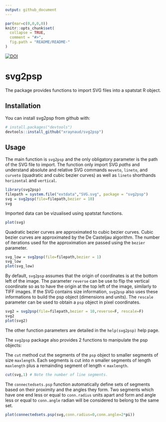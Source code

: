 ```yaml
---
output: github_document
---
```


```r
par(mar=c(0,0,0,0))
knitr::opts_chunk$set(
  collapse = TRUE,
  comment = "#>",
  fig.path = "README/README-"
)
```

[![DOI](https://zenodo.org/badge/119565008.svg)](https://zenodo.org/badge/latestdoi/119565008)

# svg2psp

The package \code{svg2psp} provides functions to import SVG files into a \code{psp} spatstat R object. 


## Installation

You can install svg2psp from github with:

```r
# install.packages("devtools")
devtools::install_github("xraynaud/svg2psp")
```

## Usage

The main function is `svg2psp` and the only obligatory parameter is the path of the SVG file to import. The function only import SVG _paths_ and understand absolute and relative SVG commands `moveto`, `lineto`, and `curveto` (quadratic and cubic bezier curves) as well as `lineto` shorthands `horizontal` and `vertical`.

```r
library(svg2psp)
filepath = system.file("extdata","SVG.svg", package = "svg2psp")
svg = svg2psp(file=filepath,bezier = 10)
svg

```

Imported data can be vizualised using spatstat functions.

```r
plot(svg)
```

Quadratic bezier curves are approximated to cubic bezier curves. Cubic bezier curves are approximated by the De Casteljau algorithm. The number of iterations used for the approximation are passed using the `bezier` parameter. 

```r
svg_low = svg2psp(file=filepath,bezier = 1)
svg_low
plot(svg_low)
```

By default, `svg2psp` assumes that the origin of coordinates is at the bottom left of the image. The parameter `reverse` can be use to flip the vertical coordinate so as to have the origin at the top left of the image, similarly to TIFF images.
If the SVG contains size information, `svg2psp` also uses these informations to build the psp object (dimensions and units). The `rescale` parameter can be used to obtain a `psp` object in pixel coordinates. 

```r
svg2 = svg2psp(file=filepath,bezier = 10,reverse=F, rescale=F)
svg2
plot(svg2)
```

The other function parameters are detailed in the `help(svg2psp)` help page.

The `svg2psp` package also provides 2 functions to manipulate the psp objects:

The `cut` method cut the segments of the `psp` object to smaller segments of size `maxlength`. Each segments is cut into _n_ smaller segments of length `maxlength` plus a remainding segment of length < `maxlength`. 

```r
cut(svg,1) # Note the number of line segments.
```

The `connectedsets.psp` function automatically define sets of segments based on their proximity and the angles they form. Two segments which have one end less or equal to `conn.radius` units apart and form and angle less or equal to `conn.angle` radian will be considered to belong to the same set. 

```r
plot(connectedsets.psp(svg,conn.radius=0,conn.angle=2*pi))
```



